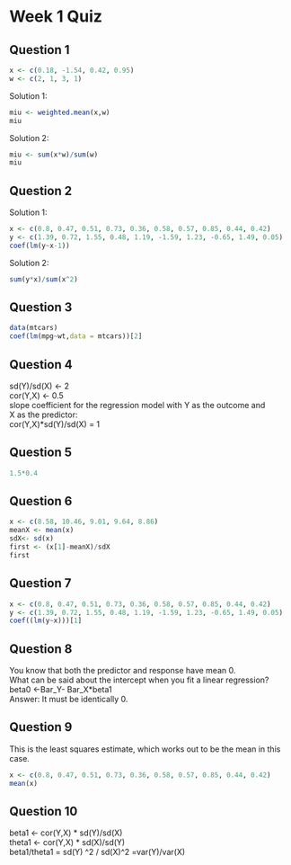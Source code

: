 # Week 1 Quiz
## Question 1
```r
x <- c(0.18, -1.54, 0.42, 0.95)
w <- c(2, 1, 3, 1)
```
Solution 1:
```r
miu <- weighted.mean(x,w)
miu
```
Solution 2:
```r
miu <- sum(x*w)/sum(w)
miu
```

## Question 2
Solution 1:
```r
x <- c(0.8, 0.47, 0.51, 0.73, 0.36, 0.58, 0.57, 0.85, 0.44, 0.42)
y <- c(1.39, 0.72, 1.55, 0.48, 1.19, -1.59, 1.23, -0.65, 1.49, 0.05)
coef(lm(y~x-1))
```
Solution 2:
```r
sum(y*x)/sum(x^2)
```

## Question 3
```r
data(mtcars)
coef(lm(mpg~wt,data = mtcars))[2]
```

## Question 4
sd(Y)/sd(X) <- 2  
cor(Y,X) <- 0.5  
slope coefficient for the regression model with Y as the outcome and   
X as the predictor:  
cor(Y,X)*sd(Y)/sd(X) = 1  

## Question 5
```r
1.5*0.4
```

## Question 6
```r
x <- c(8.58, 10.46, 9.01, 9.64, 8.86)
meanX <- mean(x)
sdX<- sd(x)
first <- (x[1]-meanX)/sdX
first
```

## Question 7
```r
x <- c(0.8, 0.47, 0.51, 0.73, 0.36, 0.58, 0.57, 0.85, 0.44, 0.42)
y <- c(1.39, 0.72, 1.55, 0.48, 1.19, -1.59, 1.23, -0.65, 1.49, 0.05)
coef((lm(y~x)))[1]
```

## Question 8
You know that both the predictor and response have mean 0.   
What can be said about the intercept when you fit a linear regression?         
beta0 <-Bar_Y- Bar_X*beta1    
Answer: It must be identically 0.  

## Question 9
This is the least squares estimate, which works out to be the mean in this case.
```r
x <- c(0.8, 0.47, 0.51, 0.73, 0.36, 0.58, 0.57, 0.85, 0.44, 0.42)
mean(x)
```

## Question 10
beta1 <- cor(Y,X) * sd(Y)/sd(X)  
theta1 <- cor(Y,X) * sd(X)/sd(Y)  
beta1/theta1 = sd(Y) ^2 / sd(X)^2  =var(Y)/var(X)



